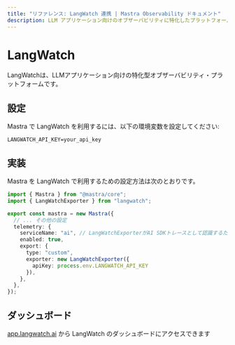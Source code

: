 ```yaml
---
title: "リファレンス: LangWatch 連携 | Mastra Observability ドキュメント"
description: LLM アプリケーション向けのオブザーバビリティに特化したプラットフォームである Mastra と LangWatch の連携方法に関するドキュメント。
---
```


# LangWatch

LangWatchは、LLMアプリケーション向けの特化型オブザーバビリティ・プラットフォームです。

## 設定

Mastra で LangWatch を利用するには、以下の環境変数を設定してください:

```env
LANGWATCH_API_KEY=your_api_key
```


## 実装

Mastra を LangWatch で利用するための設定方法は次のとおりです。

```typescript
import { Mastra } from "@mastra/core";
import { LangWatchExporter } from "langwatch";

export const mastra = new Mastra({
  // ... その他の設定
  telemetry: {
    serviceName: "ai", // LangWatchExporterがAI SDKトレースとして認識するため、"ai"に設定する必要があります
    enabled: true,
    export: {
      type: "custom",
      exporter: new LangWatchExporter({
        apiKey: process.env.LANGWATCH_API_KEY
      }),
    },
  },
});
```


## ダッシュボード

[app.langwatch.ai](https://app.langwatch.ai) から LangWatch のダッシュボードにアクセスできます